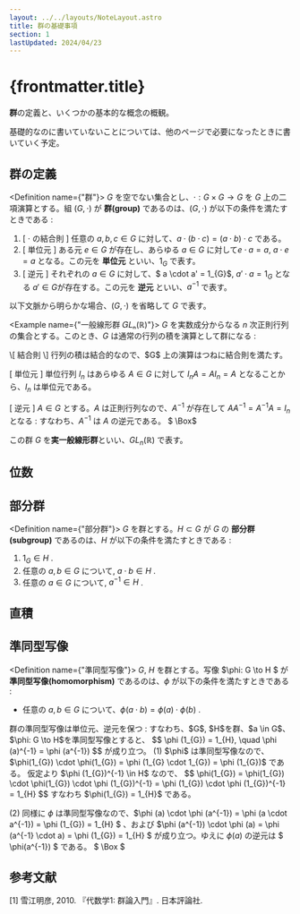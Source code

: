 ```yaml
---
layout: ../../layouts/NoteLayout.astro
title: 群の基礎事項
section: 1
lastUpdated: 2024/04/23
---
```


# {frontmatter.title}

<MainColorDivider />

**群**の定義と、いくつかの基本的な概念の概観。

<Memo>
基礎的なのに書いていないことについては、他のページで必要になったときに書いていく予定。
</Memo>

## 群の定義

<Definition name={"群"}>
$G$ を空でない集合とし、$\cdot : G \times G \to G$ を $G$ 上の二項演算とする。組 $(G, \cdot)$ が **群(group)** であるのは、$(G, \cdot)$ が以下の条件を満たすときである : 
1. \[ $\cdot$ の結合則 \] 任意の $a, b, c \in G$ に対して、$a \cdot (b \cdot c) = (a \cdot b) \cdot c$ である。
1. \[ 単位元 \] ある元 $e \in G$ が存在し、あらゆる $a \in G$ に対して$e \cdot a = a$, $a \cdot e = a$ となる。この元を **単位元** といい、$1_{G}$ で表す。
1. \[ 逆元 \] それぞれの $a \in G$ に対して、$ a \cdot a' = 1_{G}$, $a' \cdot a = 1_{G}$ となる $a' \in G$が存在する。この元を **逆元** といい、$a^{-1}$ で表す。
</Definition>

以下文脈から明らかな場合、$(G, \cdot)$ を省略して $G$ で表す。

<Example name={"一般線形群 𝐺𝐿ₙ(ℝ)"}>
<ExampleContent client:load>
$G$ を実数成分からなる $n$ 次正則行列の集合とする。このとき、$G$ は通常の行列の積を演算として群になる : 

<Proof client:load>
\[ 結合則 \] 行列の積は結合的なので、$G$ 上の演算はつねに結合則を満たす。

\[ 単位元 \] 単位行列 $I_{n}$ はあらゆる $A \in G$ に対して $I_{n}A = AI_{n} = A$ となることから、$I_{n}$ は単位元である。

\[ 逆元 \] $A \in G$ とする。$A$ は正則行列なので、$A^{-1}$ が存在して $AA^{-1} = A^{-1}A = I_{n}$ となる : すなわち、$A^{-1}$ は $A$ の逆元である。 $ \Box$
</Proof>

この群 $G$ を**実一般線形群**といい、$GL_{n}(\mathbb{R})$ で表す。
</ExampleContent>
</Example>


## 位数
<InProgress target="section" />

## 部分群

<Definition name={"部分群"}>
$G$ を群とする。$H \subset G$ が $G$ の **部分群(subgroup)** であるのは、$H$ が以下の条件を満たすときである :
1. $1_{G} \in H$ .
1. 任意の $a, b \in G$ について, $a \cdot b \in H$ .
1. 任意の $a \in G$ について, $a^{-1} \in H$ .
</Definition>

## 直積
<InProgress target="section" />

## 準同型写像

<Definition name={"準同型写像"}>
$G$, $H$ を群とする。写像 $\phi: G \to H $ が **準同型写像(homomorphism)** であるのは、$\phi$ が以下の条件を満たすときである :
- 任意の $a, b \in G$ について、$\phi(a \cdot b) = \phi(a) \cdot \phi(b)$ .
</Definition>

<Proposition>
群の準同型写像は単位元、逆元を保つ : すなわち、$G$, $H$を群、$a \in G$、$\phi: G \to H$を準同型写像とすると、
$$
\phi (1_{G}) = 1_{H}, \quad \phi (a)^{-1} = \phi (a^{-1})
$$
が成り立つ。
</Proposition>

<Proof client:load>
(1) $\phi$ は準同型写像なので、$\phi(1_{G}) \cdot \phi(1_{G}) = \phi (1_{G} \cdot 1_{G}) = \phi (1_{G})$ である。
仮定より $\phi (1_{G})^{-1} \in H$ なので、
$$
\phi(1_{G}) = \phi(1_{G}) \cdot \phi(1_{G}) \cdot \phi (1_{G})^{-1} = \phi (1_{G}) \cdot \phi (1_{G})^{-1} = 1_{H}
$$
すなわち $\phi(1_{G}) = 1_{H}$ である。

(2) 同様に $\phi$ は準同型写像なので、$\phi (a) \cdot \phi (a^{-1}) = \phi (a \cdot a^{-1}) = \phi (1_{G}) = 1_{H} $ 、および
$\phi (a^{-1}) \cdot \phi (a) = \phi (a^{-1} \cdot a) = \phi (1_{G}) = 1_{H} $ が成り立つ。ゆえに $\phi (a)$ の逆元は $ \phi(a^{-1}) $ である。 $ \Box $
</Proof>


## 参考文献
<References>
[1] 雪江明彦, 2010. 『代数学1: 群論入門』. 日本評論社.
</References>